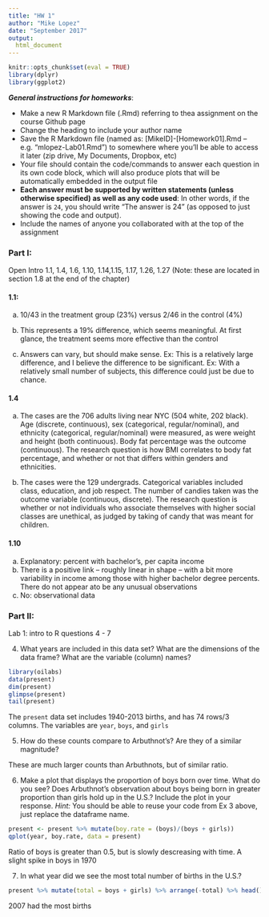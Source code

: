 ```yaml
---
title: "HW 1"
author: "Mike Lopez"
date: "September 2017"
output:
  html_document
---
```


```r
knitr::opts_chunk$set(eval = TRUE)
library(dplyr)
library(ggplot2)
```

***General instructions for homeworks***: 

+  Make a new R Markdown file (.Rmd) referring to thea assignment on the course Github page
+  Change the heading to include your author name
+  Save the R Markdown file (named as:  [MikeID]-[Homework01].Rmd -- e.g. "mlopez-Lab01.Rmd") to somewhere where you'll be able to access it later (zip drive, My Documents, Dropbox, etc)
+  Your file should contain the code/commands to answer each question in its own code block, which will also produce plots that will be automatically embedded in the output file
+  **Each answer must be supported by written statements (unless otherwise specified) as well as any code used**: In other words, if the answer is `24`, you should write "The answer is 24" (as opposed to just showing the code and output).
+  Include the names of anyone you collaborated with at the top of the assignment

### Part I: 

Open Intro 1.1, 1.4, 1.6, 1.10, 1.14,1.15, 1.17, 1.26, 1.27 (Note: these are located in section 1.8 at the end of the chapter)

#### 1.1:   	

a. 10/43 in the treatment group (23%) versus 2/46 in the control (4%) 

b. This represents a 19% difference, which seems meaningful. At first glance, the treatment seems more effective than the control

c. Answers can vary, but should make sense. Ex: This is a relatively large difference, and I believe the difference to be significant. Ex: With a relatively small number of subjects, this difference could just be due to chance.


#### 1.4

a. The cases are the 706 adults living near NYC (504 white, 202 black). Age (discrete, continuous), sex (categorical, regular/nominal), and ethnicity (categorical, regular/nominal) were measured, as were weight and height (both continuous). Body fat percentage was the outcome (continuous). The research question is how BMI correlates to body fat percentage, and whether or not that differs within genders and ethnicities.

b. The cases were the 129 undergrads. Categorical variables included class, education, and job respect. The number of candies taken was the outcome variable (continuous, discrete). The research question is whether or not individuals who associate themselves with higher social classes are unethical, as judged by taking of candy that was meant for children.  


#### 1.10

a. Explanatory: percent with bachelor’s, per capita income
b. There is a positive link – roughly linear in shape – with a bit more variability in income among those with higher bachelor degree percents. There do not appear ato be any unusual observations
c. No: observational data


### Part II: 

Lab 1: intro to R questions 4 - 7

4.  What years are included in this data set? What are the dimensions of the 
    data frame? What are the variable (column) names?

```r
library(oilabs)
data(present)
dim(present)
glimpse(present)
tail(present)
```

The `present` data set includes 1940-2013 births, and has 74 rows/3 columns. The variables are `year`, `boys`, and `girls`


5.  How do these counts compare to Arbuthnot's? Are they of a similar magnitude?

These are much larger counts than Arbuthnots, but of similar ratio. 

6.  Make a plot that displays the proportion of boys born over time. What do you see? 
    Does Arbuthnot's observation about boys being born in greater proportion than girls 
    hold up in the U.S.? Include the plot in your response. *Hint:* You should be
    able to reuse your code from Ex 3 above, just replace the dataframe name.

```r
present <- present %>% mutate(boy.rate = (boys)/(boys + girls))
qplot(year, boy.rate, data = present)
```

Ratio of boys is greater than 0.5, but is slowly descreasing with time. A slight spike in boys in 1970

7.  In what year did we see the most total number of births in the U.S.? 
    
```r
present %>% mutate(total = boys + girls) %>% arrange(-total) %>% head()
```

2007 had the most births

